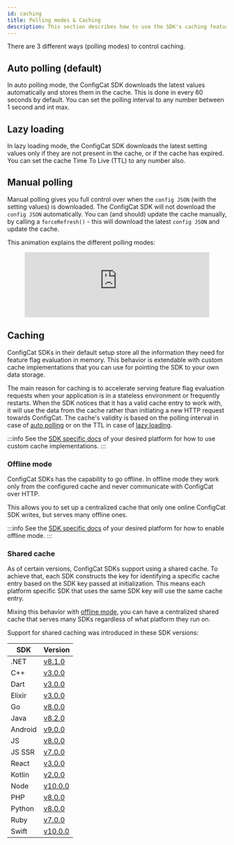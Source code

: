 ```yaml
---
id: caching
title: Polling modes & Caching
description: This section describes how to use the SDK's caching feature. There are three different polling modes available in the ConfigCat SDKs.
---
```


There are 3 different ways (polling modes) to control caching.

## Auto polling (default)

In auto polling mode, the ConfigCat SDK downloads the latest values automatically and stores them in the cache.
This is done in every 60 seconds by default.
You can set the polling interval to any number between 1 second and int max.

## Lazy loading

In lazy loading mode, the ConfigCat SDK downloads the latest setting values only if they are not present in the cache, or if the cache has expired.
You can set the cache Time To Live (TTL) to any number also.

## Manual polling

Manual polling gives you full control over when the `config JSON` (with the setting values) is downloaded.
The ConfigCat SDK will not download the `config JSON` automatically.
You can (and should) update the cache manually, by calling a `forceRefresh()` - this will download the latest `config JSON` and update the cache.

This animation explains the different polling modes:

<figure className="video-container">
<iframe width="100%" src="https://www.youtube.com/embed/_LWPjR4_GqA" frameborder="0" allow="accelerometer; autoplay; encrypted-media; gyroscope; picture-in-picture" allowfullscreen></iframe>
</figure>

## Caching

ConfigCat SDKs in their default setup store all the information they need for feature flag evaluation in memory. This behavior is extendable with custom cache implementations that you can use for pointing the SDK to your own data storage.

The main reason for caching is to accelerate serving feature flag evaluation requests when your application is in a stateless environment or frequently restarts.
When the SDK notices that it has a valid cache entry to work with, it will use the data from the cache rather than initiating a new HTTP request towards ConfigCat.
The cache's validity is based on the polling interval in case of [auto polling](#auto-polling-default) or on the TTL in case of [lazy loading](#lazy-loading).

:::info
See the [SDK specific docs](../sdk-reference/overview.mdx) of your desired platform for how to use custom cache implementations.
:::

### Offline mode

ConfigCat SDKs has the capability to go offline. In offline mode they work only from the configured cache and never communicate with ConfigCat over HTTP. 

This allows you to set up a centralized cache that only one online ConfigCat SDK writes, but serves many offline ones.

:::info
See the [SDK specific docs](../sdk-reference/overview.mdx) of your desired platform for how to enable offline mode.
:::

### Shared cache

As of certain versions, ConfigCat SDKs support using a shared cache. To achieve that, each SDK constructs the key for identifying a specific cache entry based on the SDK key passed at initialization. This means each platform specific SDK that uses the same SDK key will use the same cache entry.

Mixing this behavior with [offline mode](#offline-mode), you can have a centralized shared cache that serves many SDKs regardless of what platform they run on.

Support for shared caching was introduced in these SDK versions:

| SDK     | Version                                                                |
| ------- | ---------------------------------------------------------------------- |
| .NET    | [v8.1.0](https://github.com/configcat/.net-sdk/releases/tag/v8.1.0)    |
| C++     | [v3.0.0](https://github.com/configcat/cpp-sdk/releases/tag/v3.0.0)     |
| Dart    | [v3.0.0](https://github.com/configcat/dart-sdk/releases/tag/3.0.0)     |
| Elixir  | [v3.0.0](https://github.com/configcat/elixir-sdk/releases/tag/v3.0.0)  |
| Go      | [v8.0.0](https://github.com/configcat/go-sdk/releases/tag/v8.0.0)      |
| Java    | [v8.2.0](https://github.com/configcat/java-sdk/releases/tag/v8.2.0)    |
| Android | [v9.0.0](https://github.com/configcat/android-sdk/releases/tag/v9.0.0) |
| JS      | [v8.0.0](https://github.com/configcat/js-sdk/releases/tag/v8.0.0)      |
| JS SSR  | [v7.0.0](https://github.com/configcat/js-ssr-sdk/releases/tag/v7.0.0)  |
| React   | [v3.0.0](https://github.com/configcat/react-sdk/releases/tag/v3.0.0)   |
| Kotlin  | [v2.0.0](https://github.com/configcat/kotlin-sdk/releases/tag/2.0.0)   |
| Node    | [v10.0.0](https://github.com/configcat/node-sdk/releases/tag/v10.0.0)  |
| PHP     | [v8.0.0](https://github.com/configcat/php-sdk/releases/tag/v8.0.0)     |
| Python  | [v8.0.0](https://github.com/configcat/python-sdk/releases/tag/v8.0.0)  |
| Ruby    | [v7.0.0](https://github.com/configcat/ruby-sdk/releases/tag/v7.0.0)    |
| Swift   | [v10.0.0](https://github.com/configcat/swift-sdk/releases/tag/10.0.0)  |
